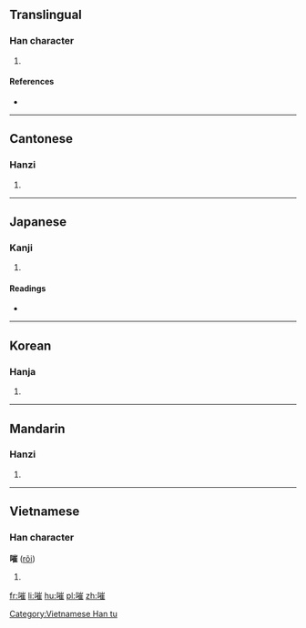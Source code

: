 ==Translingual==

===Han character===
{{Han char|rn=30|rad=口|as=11|sn=14|four=6201<sub>4</sub>|canj=口山人土 (RUOG)|ids=⿰[[口]][[崔]]}}

# {{defn|Han|sort=口11}}

====References====
* {{Han ref|kx=0204.220|dkj=04149|dj=0427.030|hdz=10677.020|uh=55FA|ud=22010|bh=E151|bd=57681}}

----

==Cantonese==

===Hanzi===
{{yue-hanzi|jyut=[[ceoi1]]|y=cheui1}}

# {{defn|lang=yue|sort=口11}}

----

==Japanese==

===Kanji===
{{ja-kanji|grade=|rs=口11}}

# {{defn|lang=ja|sort=口11}}

====Readings====
* {{ja-readings|on=[[すい]] (sui), [[さい]] (sai), [[せ]] (se)|kun=[[なげく]] (nageku)}}

----

==Korean==

===Hanja===
{{ko-hanja|hangeul=최|rv=choe|mr=ch'oe|y=choy}}

# {{defn|lang=ko|sort=口11}}

----

==Mandarin==

===Hanzi===
{{cmn-hanzi|pin=[[cuī]] ([[cui1]])|wg=ts'ui<sup>1</sup>}}

# {{defn|lang=cmn|sort=口11}}

----

==Vietnamese==

===Han character===
'''嗺''' ([[rõi]])

# {{defn|lang=vi}}

[[Category:Vietnamese Han tu]]

[[fr:嗺]]
[[li:嗺]]
[[hu:嗺]]
[[pl:嗺]]
[[zh:嗺]]